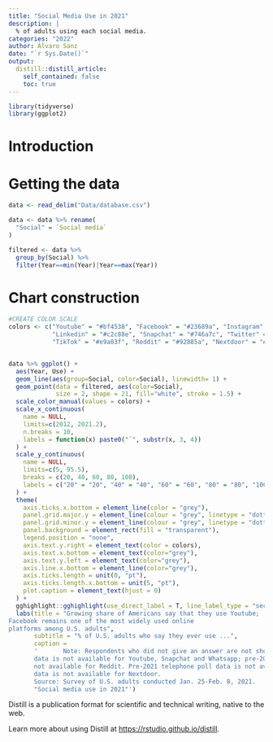 ```yaml
---
title: "Social Media Use in 2021"
description: |
  % of adults using each social media.
categories: "2022" 
author: Álvaro Sanz 
date: "`r Sys.Date()`"
output:
  distill::distill_article:
    self_contained: false
    toc: true
---
```

```r

library(tidyverse)
library(ggplot2)

```


# Introduction


# Getting the data

```r

data <- read_delim("Data/database.csv")

data <- data %>% rename(
  "Social" = `Social media`
)

filtered <- data %>% 
  group_by(Social) %>% 
  filter(Year==min(Year)|Year==max(Year))

```

# Chart construction

```r
#CREATE COLOR SCALE
colors <- c("Youtube" = "#bf4538", "Facebook" = "#23689a", "Instagram" = "#6c9acf", "Pinterest" = "#747a46",
            "Linkedin" = "#c2c88e", "Snapchat" = "#746a7c", "Twitter" = "#d1aa42", "Whatsapp" = "#253a5c",
            "TikTok" = "#e9a03f", "Reddit" = "#92885a", "Nextdoor" = "#e28377" )


data %>% ggplot() +
  aes(Year, Use) +
  geom_line(aes(group=Social, color=Social), linewidth= 1) +
  geom_point(data = filtered, aes(color=Social),
             size = 2, shape = 21, fill="white", stroke = 1.5) +
  scale_color_manual(values = colors) +
  scale_x_continuous(
    name = NULL,
    limits=c(2012, 2021.2),
    n.breaks = 10,
    labels = function(x) paste0("´", substr(x, 3, 4))
  ) +
  scale_y_continuous(
    name = NULL,
    limits=c(5, 95.5),
    breaks = c(20, 40, 60, 80, 100),
    labels = c("20" = "20", "40" = "40", "60" = "60", "80" = "80", "100" = "100%")
  ) +
  theme(
    axis.ticks.x.bottom = element_line(color = "grey"),
    panel.grid.major.y = element_line(colour = "grey", linetype = "dotted"),
    panel.grid.minor.y = element_line(colour = "grey", linetype = "dotted"),
    panel.background = element_rect(fill = "transparent"),
    legend.position = "none",
    axis.text.y.right = element_text(color = colors),
    axis.text.x.bottom = element_text(color="grey"),
    axis.text.y.left = element_text(color="grey"),
    axis.line.x.bottom = element_line(color="grey"),
    axis.ticks.length = unit(0, "pt"),
    axis.ticks.length.x.bottom = unit(5, "pt"),
    plot.caption = element_text(hjust = 0)
  ) +
  gghighlight::gghighlight(use_direct_label = T, line_label_type = "sec_axis") +
  labs(title = "Growing share of Americans say that they use Youtube; 
Facebook remains one of the most widely used online 
platforms among U.S. adults",
       subtitle = "% of U.S. adults who say they ever use ...",
       caption = 
       '       Note: Respondents who did not give an answer are not shown. Pre-2018 telephone poll
       data is not available for Youtube, Snapchat and Whatsapp; pre-2019 telephone poll data is
       not available for Reddit. Pre-2021 telephone poll data is not available for TikTok. Trend
       data is not available for Nextdoor.
       Source: Survey of U.S. adults conducted Jan. 25-Feb. 8, 2021. 
       "Social media use in 2021"')

```


Distill is a publication format for scientific and technical writing, native to the web.

Learn more about using Distill at <https://rstudio.github.io/distill>.


